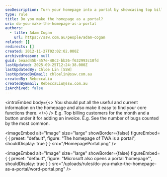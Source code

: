 ```yaml
---
seoDescription: Turn your homepage into a portal by showcasing top billing customers and key metrics, making it easy to find core functions.
type: rule
title: Do you make the homepage as a portal?
uri: do-you-make-the-homepage-as-a-portal
authors:
  - title: Adam Cogan
    url: https://ssw.com.au/people/adam-cogan
related: []
redirects: []
created: 2012-11-27T02:02:02.000Z
archivedreason: null
guid: beaad45b-457e-48c2-bb26-f632993c10fd
lastUpdated: 2025-09-25T12:24:38.000Z
lastUpdatedBy: Chloe Lin [SSW]
lastUpdatedByEmail: chloelin@ssw.com.au
createdBy: RebeccaLiu
createdByEmail: RebeccaLiu@ssw.com.au
isArchived: false
---
```


<introEmbed
  body={<>
You should put all the useful and current information on the homepage and also make it easy to find your core functions there.
  </>}
/>
E.g. Top billing customers for the month and a button under it for adding an invoice.
E.g. See the number of bugs counted by the most common.


<imageEmbed
  alt="Image"
  size="large"
  showBorder={false}
  figureEmbed={ {
    preset: "default",
    figure: "The homepage of TWA is a portal",
    shouldDisplay: true
  } }
  src="/HomepagePortal.png"
/>


<imageEmbed
  alt="Image"
  size="large"
  showBorder={false}
  figureEmbed={ {
    preset: "default",
    figure: "Microsoft  also opens a portal 'homepage'",
    shouldDisplay: true
  } }
  src="/uploads/rules/do-you-make-the-homepage-as-a-portal/word-portal.png"
/>
